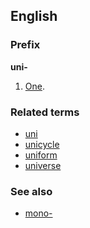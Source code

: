 ==English==
===Prefix===
'''uni-'''

#[[One]].

===Related terms===
*[[uni]]
*[[unicycle]]
*[[uniform]]
*[[universe]]

===See also===
*[[mono-]]